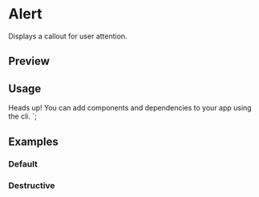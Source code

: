 

<Meta of={AlertStories} />

# Alert

Displays a callout for user attention.

## Preview

<Canvas of={AlertStories.Default} />

<Controls />

## Usage


  <Terminal className="h-4 w-4" />
  <AlertTitle>Heads up!</AlertTitle>
  <AlertDescription>
    You can add components and dependencies to your app using the cli.
  </AlertDescription>
</Alert>
`;

<Source code={importCode} language='ts' dark />
<Source code={exampleCode} language='tsx' dark />

## Examples

### Default

<Canvas of={AlertStories.Default} />

### Destructive

<Canvas of={AlertStories.Destructive} />
